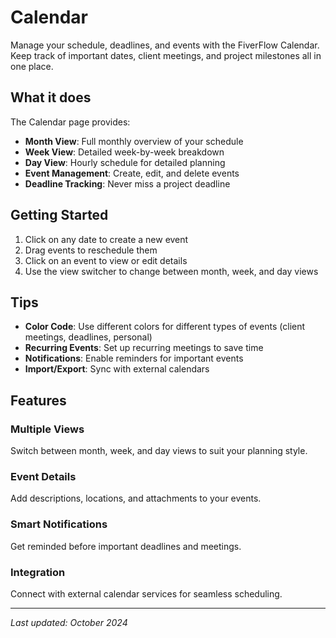 # Calendar

Manage your schedule, deadlines, and events with the FiverFlow Calendar. Keep track of important dates, client meetings, and project milestones all in one place.

## What it does

The Calendar page provides:

- **Month View**: Full monthly overview of your schedule
- **Week View**: Detailed week-by-week breakdown
- **Day View**: Hourly schedule for detailed planning
- **Event Management**: Create, edit, and delete events
- **Deadline Tracking**: Never miss a project deadline

## Getting Started

1. Click on any date to create a new event
2. Drag events to reschedule them
3. Click on an event to view or edit details
4. Use the view switcher to change between month, week, and day views

## Tips

- **Color Code**: Use different colors for different types of events (client meetings, deadlines, personal)
- **Recurring Events**: Set up recurring meetings to save time
- **Notifications**: Enable reminders for important events
- **Import/Export**: Sync with external calendars

## Features

### Multiple Views
Switch between month, week, and day views to suit your planning style.

### Event Details
Add descriptions, locations, and attachments to your events.

### Smart Notifications
Get reminded before important deadlines and meetings.

### Integration
Connect with external calendar services for seamless scheduling.

---

*Last updated: October 2024*

